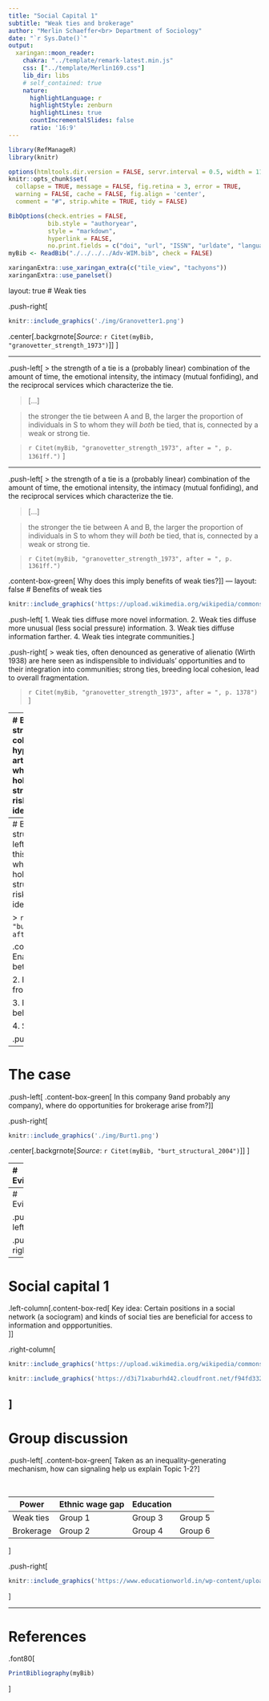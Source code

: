 ```yaml
---
title: "Social Capital 1"
subtitle: "Weak ties and brokerage"
author: "Merlin Schaeffer<br> Department of Sociology"
date: "`r Sys.Date()`"
output: 
  xaringan::moon_reader:
    chakra: "../template/remark-latest.min.js"
    css: ["../template/Merlin169.css"]
    lib_dir: libs
    # self_contained: true
    nature:
      highlightLanguage: r
      highlightStyle: zenburn
      highlightLines: true
      countIncrementalSlides: false
      ratio: '16:9'
---
```

```r
library(RefManageR)
library(knitr)

options(htmltools.dir.version = FALSE, servr.interval = 0.5, width = 115, digits = 3)
knitr::opts_chunk$set(
  collapse = TRUE, message = FALSE, fig.retina = 3, error = TRUE,
  warning = FALSE, cache = FALSE, fig.align = 'center',
  comment = "#", strip.white = TRUE, tidy = FALSE)

BibOptions(check.entries = FALSE, 
           bib.style = "authoryear", 
           style = "markdown",
           hyperlink = FALSE,
           no.print.fields = c("doi", "url", "ISSN", "urldate", "language", "note", "isbn", "volume"))
myBib <- ReadBib("./../../../Adv-WIM.bib", check = FALSE)

xaringanExtra::use_xaringan_extra(c("tile_view", "tachyons"))
xaringanExtra::use_panelset()
```
layout: true
# Weak ties

.push-right[
```r
knitr::include_graphics('./img/Granovetter1.png')
```
.center[.backgrnote[*Source*: `r Citet(myBib, "granovetter_strength_1973")`]]
]

---

.push-left[
> the strength of a tie is a (probably linear) combination of the amount of time, the emotional intensity, the intimacy (mutual fonfiding), and the reciprocal services which characterize the tie.

> [...]

> the stronger the tie between A and B, the larger the proportion of individuals in S to whom they will *both* be tied, that is, connected by a weak or strong tie.

> `r Citet(myBib, "granovetter_strength_1973", after = ", p. 1361ff.")`
]

---

.push-left[
> the strength of a tie is a (probably linear) combination of the amount of time, the emotional intensity, the intimacy (mutual fonfiding), and the reciprocal services which characterize the tie.

> [...]

> the stronger the tie between A and B, the larger the proportion of individuals in S to whom they will *both* be tied, that is, connected by a weak or strong tie.

> `r Citet(myBib, "granovetter_strength_1973", after = ", p. 1361ff.")`

.content-box-green[
Why does this imply benefits of weak ties?]]
---
layout: false
# Benefits of weak ties


```r
knitr::include_graphics('https://upload.wikimedia.org/wikipedia/commons/thumb/f/f1/Tie-network.jpg/800px-Tie-network.jpg')
```


.push-left[
1. Weak ties diffuse more novel information.
2. Weak ties diffuse more unusual (less social pressure) information.
3. Weak ties diffuse information farther.
4. Weak ties integrate communities.
]

.push-right[
> weak ties, often denounced as generative of alienatio (Wirth 1938) are here seen as indispensible to individuals' opportunities and to their integration into communities; strong ties, breeding local cohesion, lead to overall fragmentation.

> `r Citet(myBib, "granovetter_strength_1973", after = ", p. 1378")`
]

---
# Brokerage and structural holes
.left-column[
> The hypothesis in this article is that people who stand near the holes in a social structure are at higher risk of having good ideas.

> `r Citet(myBib, "burt_structural_2004", after = ", p. 349")`

<br>
.content-box-green[
Why?]]

.right-column[
```r
knitr::include_graphics('https://d3i71xaburhd42.cloudfront.net/f94fd3326a9bc7896d6606fa23a658c32cfc75c8/28-Figure1-1.png')
```
.center[.backgrnote[*Source*: `r Citet(myBib, "burt_structural_2004")`]]
]

---
# Brokerage and structural holes
.push-left[
> The hypothesis in this article is that people who stand near the holes in a social structure are at higher risk of having good ideas.

> `r Citet(myBib, "burt_structural_2004", after = ", p. 349")`


.content-box-blue[
1. Enable information flow between groups.

2. Help copy strategies from other groups.

3. Foster strategic behavior of own group.

4. Synthesize.]]

.push-right[
```r
knitr::include_graphics('https://d3i71xaburhd42.cloudfront.net/f94fd3326a9bc7896d6606fa23a658c32cfc75c8/28-Figure1-1.png')
```
.center[.backgrnote[*Source*: `r Citet(myBib, "burt_structural_2004")`]]
]

---
# The case

.push-left[
.content-box-green[
In this company 9and probably any company), where do opportunities for brokerage arise from?
]]

.push-right[
```r
knitr::include_graphics('./img/Burt1.png')
```
.center[.backgrnote[*Source*: `r Citet(myBib, "burt_structural_2004")`]]
]

---
# Evidence

.push-left[
```r
knitr::include_graphics('./img/Burt3.png')
```
]

.push-right[
```r
knitr::include_graphics('./img/Burt2.png')
```
.center[.backgrnote[*Source*: `r Citet(myBib, "burt_structural_2004")`]]
]

---
# Evidence

.push-left[
```r
knitr::include_graphics('./img/Burt5.png')
```
]

.push-right[
```r
knitr::include_graphics('./img/Burt4.png')
```
.center[.backgrnote[*Source*: `r Citet(myBib, "burt_structural_2004")`]]
]

---
# Social capital 1

.left-column[.content-box-red[
Key idea: Certain positions in a social network (a sociogram) and kinds of social ties are beneficial for access to information and oppportunities.    
]]

.right-column[
```r
knitr::include_graphics('https://upload.wikimedia.org/wikipedia/commons/thumb/f/f1/Tie-network.jpg/800px-Tie-network.jpg')
```

```r
knitr::include_graphics('https://d3i71xaburhd42.cloudfront.net/f94fd3326a9bc7896d6606fa23a658c32cfc75c8/28-Figure1-1.png')
```
]
---
# Group discussion

.push-left[
.content-box-green[
Taken as an inequality-generating mechanism, 
how can signaling help us explain Topic 1-2?
]

<br>

|                          Power | Ethnic wage gap | Education |
-------------------------|---------|---------|--------|
Weak ties  | Group 1 | Group 3 | Group 5 | 
Brokerage   | Group 2 | Group 4 | Group 6|


]

.push-right[
```r
knitr::include_graphics('https://www.educationworld.in/wp-content/uploads/2018/04/gd.jpg')
```
]

---
# References

.font80[
```r
PrintBibliography(myBib)
```
]
